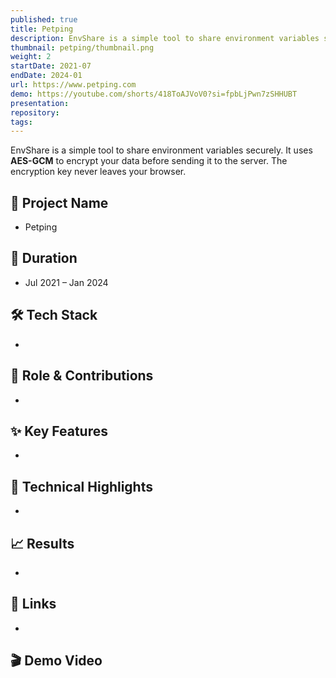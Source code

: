 ```yaml
---
published: true
title: Petping
description: EnvShare is a simple tool to share environment variables securely. It uses AES-GCM to encrypt your data before sending it to the server. The encryption key never leaves your browser.
thumbnail: petping/thumbnail.png
weight: 2
startDate: 2021-07
endDate: 2024-01
url: https://www.petping.com
demo: https://youtube.com/shorts/418ToAJVoV0?si=fpbLjPwn7zSHHUBT
presentation: 
repository: 
tags:
---
```



EnvShare is a simple tool to share environment variables securely. It uses
**AES-GCM** to encrypt your data before sending it to the server. The encryption
key never leaves your browser.

## 📌 Project Name
- Petping

## 📅 Duration
- Jul 2021 – Jan 2024

## 🛠 Tech Stack
- 

## 👤 Role & Contributions
- 

## ✨ Key Features
- 

## 🚀 Technical Highlights
- 

## 📈 Results
- 

## 🔗 Links
- 

## 🎬 Demo Video
<YouTubeEmbed videoId="418ToAJVoV0" />